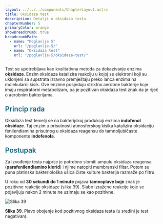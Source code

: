 ```yaml
---
layout: ../../../components/ChapterLayout.astro
title: Oksidaza test
description: Detalji o oksidaza testu
chapterNumber: 5
primaryColor: orange
showBreadcrumb: true
breadcrumbPath:
  - name: "Poglavlje 5"
    url: "/poglavlje-5/"
  - name: "Oksidaza test"
    url: "/poglavlje-5/oksidaza-test/"
---
```




Test se upotrebljava kao kvalitativna metoda za dokazivanje enzima **oksidaze**. Enzim oksidaza katalizira reakciju u kojoj se elektroni koji su uklonjeni sa supstrata izravno premještaju preko lanca enzima na molekularni kisik. Ove enzime posjeduju striktno aerobne bakterije koje imaju respiratorni metabolizam, pa je pozitivan oksidaza test znak da je riječ o aerobnim bakterijama.

<h3 style="color: #096279; font-size: 1.4rem; font-weight: 600; margin: 1.5rem 0 1rem 0;">Princip rada</h3>

Oksidaza test temelji se na bakterijskoj produkciji enzima **indofenol oksidaze**. Taj enzim u prisutnosti atmosferskog kisika katalizira oksidaciju fenilendiamina prisutnog u oksidaza reagensu do tamnoljubičaste komponente **indofenola**.

<h3 style="color: #096279; font-size: 1.4rem; font-weight: 600; margin: 1.5rem 0 1rem 0;">Postupak</h3>

Za izvođenje testa najprije je potrebno slomiti ampulu oksidaza reagensa (**parafenilendiamino klorid**) i njime natopiti membranski filtar. Potom se puna platinska bakteriološka ušica čiste kulture bakterija razmaže po filtru. 

U roku od **30 sekundi do 1 minute** pojava **tamnoplave boje** znak je pozitivne reakcije oksidaze (slika 39). Slabo izražene reakcije koje se pojavljuju nakon 2 minute ne uzimaju se kao pozitivne.

![Slika 39](/images/slika39.jpg)

**Slika 39.** Plavo obojenje kod pozitivnog oksidaza testa (u sredini je test negativan).